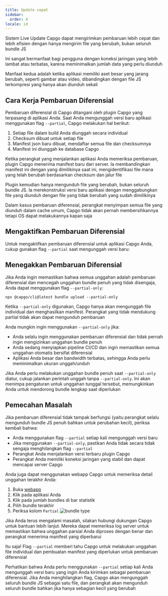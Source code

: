 ```yaml
---
title: Update cepat
sidebar:
  order: 4
locale: id
---
```



Sistem Live Update Capgo dapat mengirimkan pembaruan lebih cepat dan lebih efisien dengan hanya mengirim file yang berubah, bukan seluruh bundle JS

Ini sangat bermanfaat bagi pengguna dengan koneksi jaringan yang lebih lambat atau terbatas, karena meminimalkan jumlah data yang perlu diunduh

Manfaat kedua adalah ketika aplikasi memiliki aset besar yang jarang berubah, seperti gambar atau video, dibandingkan dengan file JS terkompresi yang hanya akan diunduh sekali

## Cara Kerja Pembaruan Diferensial

Pembaruan diferensial di Capgo ditangani oleh plugin Capgo yang terpasang di aplikasi Anda. Saat Anda mengunggah versi baru aplikasi menggunakan flag `--partial`, Capgo melakukan hal berikut:

1. Setiap file dalam build Anda diunggah secara individual
2. Checksum dibuat untuk setiap file
3. Manifest json baru dibuat, mendaftar semua file dan checksumnya
4. Manifest ini diunggah ke database Capgo

Ketika perangkat yang menjalankan aplikasi Anda memeriksa pembaruan, plugin Capgo menerima manifest baru dari server. Ia membandingkan manifest ini dengan yang dimilikinya saat ini, mengidentifikasi file mana yang telah berubah berdasarkan checksum dan jalur file

Plugin kemudian hanya mengunduh file yang berubah, bukan seluruh bundle JS. Ia merekonstruksi versi baru aplikasi dengan menggabungkan file yang diunduh dengan file yang tidak berubah yang sudah dimilikinya

<Aside title="Manifest">

Dalam kasus pembaruan diferensial, perangkat menyimpan semua file yang diunduh dalam cache umum, Capgo tidak akan pernah membersihkannya tetapi OS dapat melakukannya kapan saja

</Aside>

## Mengaktifkan Pembaruan Diferensial

Untuk mengaktifkan pembaruan diferensial untuk aplikasi Capgo Anda, cukup gunakan flag `--partial` saat mengunggah versi baru:

## Menegakkan Pembaruan Diferensial

Jika Anda ingin memastikan bahwa semua unggahan adalah pembaruan diferensial dan mencegah unggahan bundle penuh yang tidak disengaja, Anda dapat menggunakan flag `--partial-only`:

```shell
npx @capgo/cli@latest bundle upload --partial-only
```

Ketika `--partial-only` digunakan, Capgo hanya akan mengunggah file individual dan menghasilkan manifest. Perangkat yang tidak mendukung partial tidak akan dapat mengunduh pembaruan

Anda mungkin ingin menggunakan `--partial-only` jika:

- Anda selalu ingin menggunakan pembaruan diferensial dan tidak pernah ingin mengizinkan unggahan bundle penuh
- Anda sedang menyiapkan pipeline CI/CD dan ingin memastikan semua unggahan otomatis bersifat diferensial
- Aplikasi Anda besar dan bandwidth terbatas, sehingga Anda perlu meminimalkan ukuran unggah/unduh

Jika Anda perlu melakukan unggahan bundle penuh saat `--partial-only` diatur, cukup jalankan perintah unggah tanpa `--partial-only`. Ini akan menimpa pengaturan untuk unggahan tunggal tersebut, memungkinkan Anda untuk mendorong bundle lengkap saat diperlukan

## Pemecahan Masalah

Jika pembaruan diferensial tidak tampak berfungsi (yaitu perangkat selalu mengunduh bundle JS penuh bahkan untuk perubahan kecil), periksa kembali bahwa:

- Anda menggunakan flag `--partial` setiap kali mengunggah versi baru
- Jika menggunakan `--partial-only`, pastikan Anda tidak secara tidak sengaja menghilangkan flag `--partial`
- Perangkat Anda menjalankan versi terbaru plugin Capgo
- Perangkat Anda memiliki koneksi jaringan yang stabil dan dapat mencapai server Capgo

Anda juga dapat menggunakan webapp Capgo untuk memeriksa detail unggahan terakhir Anda:
<Steps>
1. Buka [webapp](https://app.capgo.io)
2. Klik pada aplikasi Anda
3. Klik pada jumlah bundles di bar statistik
4. Pilih bundle terakhir
5. Periksa kolom `Partial`
  ![bundle type](/bundle_type.webp)
</Steps>

Jika Anda terus mengalami masalah, silakan hubungi dukungan Capgo untuk bantuan lebih lanjut. Mereka dapat memeriksa log server untuk memastikan bahwa unggahan parsial Anda diproses dengan benar dan perangkat menerima manifest yang diperbarui

Itu saja! Flag `--partial` memberi tahu Capgo untuk melakukan unggahan file individual dan pembuatan manifest yang diperlukan untuk pembaruan diferensial

Perhatikan bahwa Anda perlu menggunakan `--partial` setiap kali Anda mengunggah versi baru yang ingin Anda kirimkan sebagai pembaruan diferensial. Jika Anda menghilangkan flag, Capgo akan mengunggah seluruh bundle JS sebagai satu file, dan perangkat akan mengunduh seluruh bundle bahkan jika hanya sebagian kecil yang berubah
